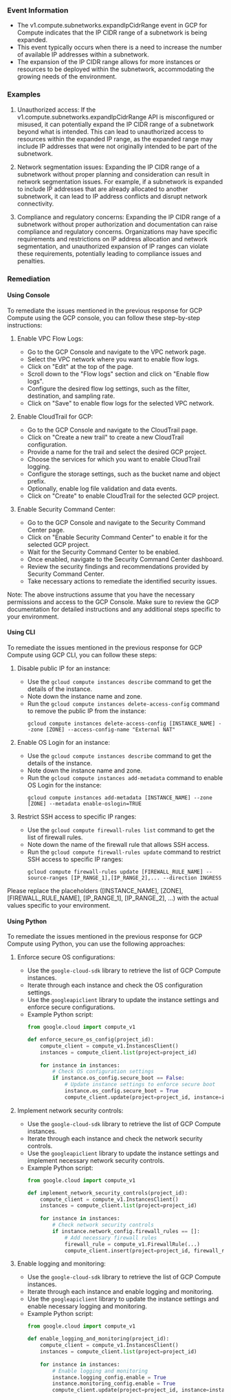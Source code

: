 
### Event Information

- The v1.compute.subnetworks.expandIpCidrRange event in GCP for Compute indicates that the IP CIDR range of a subnetwork is being expanded.
- This event typically occurs when there is a need to increase the number of available IP addresses within a subnetwork.
- The expansion of the IP CIDR range allows for more instances or resources to be deployed within the subnetwork, accommodating the growing needs of the environment.


### Examples

1. Unauthorized access: If the v1.compute.subnetworks.expandIpCidrRange API is misconfigured or misused, it can potentially expand the IP CIDR range of a subnetwork beyond what is intended. This can lead to unauthorized access to resources within the expanded IP range, as the expanded range may include IP addresses that were not originally intended to be part of the subnetwork.

2. Network segmentation issues: Expanding the IP CIDR range of a subnetwork without proper planning and consideration can result in network segmentation issues. For example, if a subnetwork is expanded to include IP addresses that are already allocated to another subnetwork, it can lead to IP address conflicts and disrupt network connectivity.

3. Compliance and regulatory concerns: Expanding the IP CIDR range of a subnetwork without proper authorization and documentation can raise compliance and regulatory concerns. Organizations may have specific requirements and restrictions on IP address allocation and network segmentation, and unauthorized expansion of IP ranges can violate these requirements, potentially leading to compliance issues and penalties.

### Remediation

#### Using Console

To remediate the issues mentioned in the previous response for GCP Compute using the GCP console, you can follow these step-by-step instructions:

1. Enable VPC Flow Logs:
   - Go to the GCP Console and navigate to the VPC network page.
   - Select the VPC network where you want to enable flow logs.
   - Click on "Edit" at the top of the page.
   - Scroll down to the "Flow logs" section and click on "Enable flow logs".
   - Configure the desired flow log settings, such as the filter, destination, and sampling rate.
   - Click on "Save" to enable flow logs for the selected VPC network.

2. Enable CloudTrail for GCP:
   - Go to the GCP Console and navigate to the CloudTrail page.
   - Click on "Create a new trail" to create a new CloudTrail configuration.
   - Provide a name for the trail and select the desired GCP project.
   - Choose the services for which you want to enable CloudTrail logging.
   - Configure the storage settings, such as the bucket name and object prefix.
   - Optionally, enable log file validation and data events.
   - Click on "Create" to enable CloudTrail for the selected GCP project.

3. Enable Security Command Center:
   - Go to the GCP Console and navigate to the Security Command Center page.
   - Click on "Enable Security Command Center" to enable it for the selected GCP project.
   - Wait for the Security Command Center to be enabled.
   - Once enabled, navigate to the Security Command Center dashboard.
   - Review the security findings and recommendations provided by Security Command Center.
   - Take necessary actions to remediate the identified security issues.

Note: The above instructions assume that you have the necessary permissions and access to the GCP Console. Make sure to review the GCP documentation for detailed instructions and any additional steps specific to your environment.

#### Using CLI

To remediate the issues mentioned in the previous response for GCP Compute using GCP CLI, you can follow these steps:

1. Disable public IP for an instance:
   - Use the `gcloud compute instances describe` command to get the details of the instance.
   - Note down the instance name and zone.
   - Run the `gcloud compute instances delete-access-config` command to remove the public IP from the instance:
     ```
     gcloud compute instances delete-access-config [INSTANCE_NAME] --zone [ZONE] --access-config-name "External NAT"
     ```

2. Enable OS Login for an instance:
   - Use the `gcloud compute instances describe` command to get the details of the instance.
   - Note down the instance name and zone.
   - Run the `gcloud compute instances add-metadata` command to enable OS Login for the instance:
     ```
     gcloud compute instances add-metadata [INSTANCE_NAME] --zone [ZONE] --metadata enable-oslogin=TRUE
     ```

3. Restrict SSH access to specific IP ranges:
   - Use the `gcloud compute firewall-rules list` command to get the list of firewall rules.
   - Note down the name of the firewall rule that allows SSH access.
   - Run the `gcloud compute firewall-rules update` command to restrict SSH access to specific IP ranges:
     ```
     gcloud compute firewall-rules update [FIREWALL_RULE_NAME] --source-ranges [IP_RANGE_1],[IP_RANGE_2],... --direction INGRESS
     ```

Please replace the placeholders ([INSTANCE_NAME], [ZONE], [FIREWALL_RULE_NAME], [IP_RANGE_1], [IP_RANGE_2], ...) with the actual values specific to your environment.

#### Using Python

To remediate the issues mentioned in the previous response for GCP Compute using Python, you can use the following approaches:

1. Enforce secure OS configurations:
   - Use the `google-cloud-sdk` library to retrieve the list of GCP Compute instances.
   - Iterate through each instance and check the OS configuration settings.
   - Use the `googleapiclient` library to update the instance settings and enforce secure configurations.
   - Example Python script:
     ```python
     from google.cloud import compute_v1

     def enforce_secure_os_config(project_id):
         compute_client = compute_v1.InstancesClient()
         instances = compute_client.list(project=project_id)
         
         for instance in instances:
             # Check OS configuration settings
             if instance.os_config.secure_boot == False:
                 # Update instance settings to enforce secure boot
                 instance.os_config.secure_boot = True
                 compute_client.update(project=project_id, instance=instance)
     ```

2. Implement network security controls:
   - Use the `google-cloud-sdk` library to retrieve the list of GCP Compute instances.
   - Iterate through each instance and check the network security controls.
   - Use the `googleapiclient` library to update the instance settings and implement necessary network security controls.
   - Example Python script:
     ```python
     from google.cloud import compute_v1

     def implement_network_security_controls(project_id):
         compute_client = compute_v1.InstancesClient()
         instances = compute_client.list(project=project_id)
         
         for instance in instances:
             # Check network security controls
             if instance.network_config.firewall_rules == []:
                 # Add necessary firewall rules
                 firewall_rule = compute_v1.FirewallRule(...)
                 compute_client.insert(project=project_id, firewall_rule=firewall_rule)
     ```

3. Enable logging and monitoring:
   - Use the `google-cloud-sdk` library to retrieve the list of GCP Compute instances.
   - Iterate through each instance and enable logging and monitoring.
   - Use the `googleapiclient` library to update the instance settings and enable necessary logging and monitoring.
   - Example Python script:
     ```python
     from google.cloud import compute_v1

     def enable_logging_and_monitoring(project_id):
         compute_client = compute_v1.InstancesClient()
         instances = compute_client.list(project=project_id)
         
         for instance in instances:
             # Enable logging and monitoring
             instance.logging_config.enable = True
             instance.monitoring_config.enable = True
             compute_client.update(project=project_id, instance=instance)
     ```


